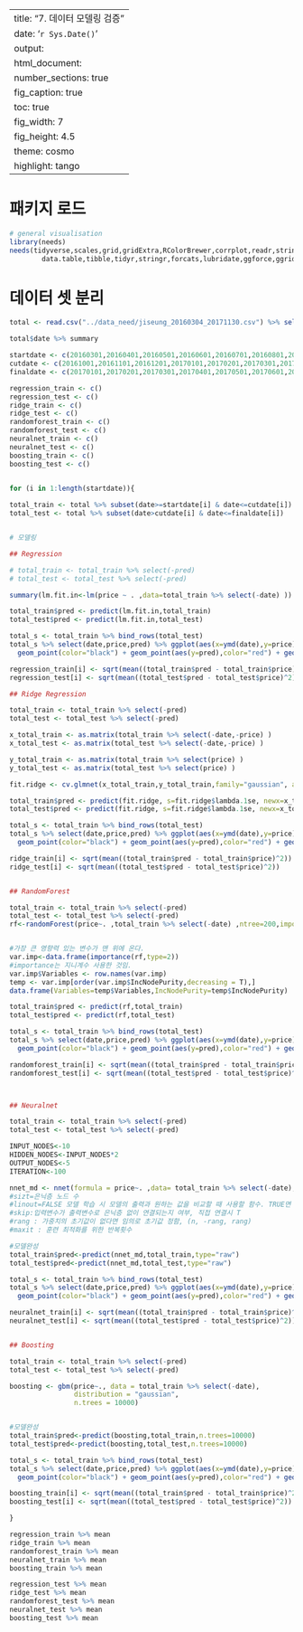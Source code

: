 
---
title: "7. 데이터 모델링 검증"
date: '`r Sys.Date()`'
output:
  html_document:
    number_sections: true
    fig_caption: true
    toc: true
    fig_width: 7
    fig_height: 4.5
    theme: cosmo
    highlight: tango
---

# 패키지 로드
```{r, message = FALSE}
# general visualisation
library(needs)
needs(tidyverse,scales,grid,gridExtra,RColorBrewer,corrplot,readr,stringr,
        data.table,tibble,tidyr,stringr,forcats,lubridate,ggforce,ggridges,randomForest,nnet,gbm,glmnet)
```

# 데이터 셋 분리
```{r, results='hide',warning=FALSE}
total <- read.csv("../data_need/jiseung_20160304_20171130.csv") %>% select(-type)

total$date %>% summary

startdate <- c(20160301,20160401,20160501,20160601,20160701,20160801,20160901,20161001,20161101,20161201,20170101,20170201)
cutdate <- c(20161001,20161101,20161201,20170101,20170201,20170301,20170401,20170501,20170601,20170701,20170801,20170901)
finaldate <- c(20170101,20170201,20170301,20170401,20170501,20170601,20170701,20170801,20170901,20171001,20171101,20171201)

regression_train <- c()
regression_test <- c()
ridge_train <- c()
ridge_test <- c()
randomforest_train <- c()
randomforest_test <- c()
neuralnet_train <- c()
neuralnet_test <- c()
boosting_train <- c()
boosting_test <- c()


for (i in 1:length(startdate)){
  
total_train <- total %>% subset(date>=startdate[i] & date<=cutdate[i]) 
total_test <- total %>% subset(date>cutdate[i] & date<=finaldate[i])


# 모델링

## Regression

# total_train <- total_train %>% select(-pred)
# total_test <- total_test %>% select(-pred)

summary(lm.fit.in<-lm(price ~ . ,data=total_train %>% select(-date) ))

total_train$pred <- predict(lm.fit.in,total_train)
total_test$pred <- predict(lm.fit.in,total_test)

total_s <- total_train %>% bind_rows(total_test)
total_s %>% select(date,price,pred) %>% ggplot(aes(x=ymd(date),y=price))+
  geom_point(color="black") + geom_point(aes(y=pred),color="red") + geom_vline(xintercept = ymd(cutdate[i]))

regression_train[i] <- sqrt(mean((total_train$pred - total_train$price)^2))
regression_test[i] <- sqrt(mean((total_test$pred - total_test$price)^2))

## Ridge Regression

total_train <- total_train %>% select(-pred)
total_test <- total_test %>% select(-pred)

x_total_train <- as.matrix(total_train %>% select(-date,-price) )
x_total_test <- as.matrix(total_test %>% select(-date,-price) )

y_total_train <- as.matrix(total_train %>% select(price) )
y_total_test <- as.matrix(total_test %>% select(price) )

fit.ridge <- cv.glmnet(x_total_train,y_total_train,family="gaussian", alpha=0)

total_train$pred <- predict(fit.ridge, s=fit.ridge$lambda.1se, newx=x_total_train)
total_test$pred <- predict(fit.ridge, s=fit.ridge$lambda.1se, newx=x_total_test)

total_s <- total_train %>% bind_rows(total_test)
total_s %>% select(date,price,pred) %>% ggplot(aes(x=ymd(date),y=price))+
  geom_point(color="black") + geom_point(aes(y=pred),color="red") + geom_vline(xintercept = ymd(cutdate[i]))

ridge_train[i] <- sqrt(mean((total_train$pred - total_train$price)^2))
ridge_test[i] <- sqrt(mean((total_test$pred - total_test$price)^2))


## RandomForest 

total_train <- total_train %>% select(-pred)
total_test <- total_test %>% select(-pred)
rf<-randomForest(price~. ,total_train %>% select(-date) ,ntree=200,importance=T)


#가장 큰 영향력 있는 변수가 맨 위에 온다.
var.imp<-data.frame(importance(rf,type=2))
#importance는 지니계수 사용한 것임.
var.imp$Variables <- row.names(var.imp)
temp <- var.imp[order(var.imp$IncNodePurity,decreasing = T),]
data.frame(Variables=temp$Variables,IncNodePurity=temp$IncNodePurity)

total_train$pred <- predict(rf,total_train)
total_test$pred <- predict(rf,total_test)

total_s <- total_train %>% bind_rows(total_test)
total_s %>% select(date,price,pred) %>% ggplot(aes(x=ymd(date),y=price))+
  geom_point(color="black") + geom_point(aes(y=pred),color="red") + geom_vline(xintercept = ymd(cutdate[i]))

randomforest_train[i] <- sqrt(mean((total_train$pred - total_train$price)^2))
randomforest_test[i] <- sqrt(mean((total_test$pred - total_test$price)^2))



## Neuralnet

total_train <- total_train %>% select(-pred)
total_test <- total_test %>% select(-pred)

INPUT_NODES<-10
HIDDEN_NODES<-INPUT_NODES*2
OUTPUT_NODES<-5
ITERATION<-100

nnet_md <- nnet(formula = price~. ,data= total_train %>% select(-date),size=5,linout = TRUE,rang = 0.1,skip=TRUE,maxit = ITERATION)
#sizt=은닉층 노드 수
#linout=FALSE 모델 학습 시 모델의 출력과 원하는 값을 비교할 때 사용할 함수. TRUE면 엔트로피,FALSE면 SSE가 사용된다.
#skip:입력변수가 출력변수로 은닉층 없이 연결되는지 여부, 직접 연결시 T
#rang : 가중치의 초기값이 없다면 임의로 초기값 정함, (n, -rang, rang)
#maxit : 훈련 최적화를 위한 반복횟수

#모델완성
total_train$pred<-predict(nnet_md,total_train,type="raw")
total_test$pred<-predict(nnet_md,total_test,type="raw")

total_s <- total_train %>% bind_rows(total_test)
total_s %>% select(date,price,pred) %>% ggplot(aes(x=ymd(date),y=price))+
  geom_point(color="black") + geom_point(aes(y=pred),color="red") + geom_vline(xintercept = ymd(cutdate[i]))

neuralnet_train[i] <- sqrt(mean((total_train$pred - total_train$price)^2))
neuralnet_test[i] <- sqrt(mean((total_test$pred - total_test$price)^2))


## Boosting

total_train <- total_train %>% select(-pred)
total_test <- total_test %>% select(-pred)

boosting <- gbm(price~., data = total_train %>% select(-date),
                distribution = "gaussian",
                n.trees = 10000)


#모델완성
total_train$pred<-predict(boosting,total_train,n.trees=10000)
total_test$pred<-predict(boosting,total_test,n.trees=10000)

total_s <- total_train %>% bind_rows(total_test)
total_s %>% select(date,price,pred) %>% ggplot(aes(x=ymd(date),y=price))+
  geom_point(color="black") + geom_point(aes(y=pred),color="red") + geom_vline(xintercept = ymd(cutdate[i]))

boosting_train[i] <- sqrt(mean((total_train$pred - total_train$price)^2))
boosting_test[i] <- sqrt(mean((total_test$pred - total_test$price)^2))

}


```


```{r}

regression_train %>% mean
ridge_train %>% mean
randomforest_train %>% mean
neuralnet_train %>% mean
boosting_train %>% mean

regression_test %>% mean
ridge_test %>% mean
randomforest_test %>% mean
neuralnet_test %>% mean
boosting_test %>% mean

```

